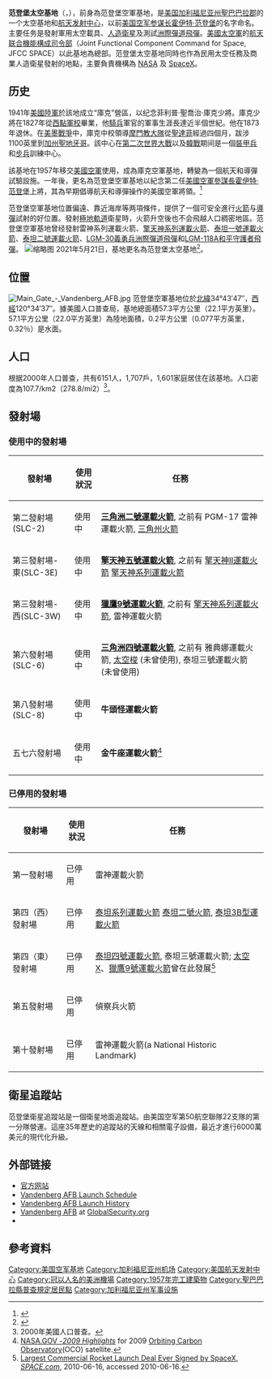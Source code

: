 {{DISPLAYTITLE:范登堡太空基地}}
{{Infobox military installation
| name = 范登堡太空基地
| ensign = 
| ensign_size =
| native_name = {{lang|en|Vandenberg Space Force Base}}
| partof = <!-- for elements within a larger site -->
| location = 
| nearest_town = [[加利福尼亚州|加利福尼亚州]][[圣巴巴拉县_(加利福尼亚州)|圣巴巴拉县]][[隆波克_(加利福尼亚州)|隆波克]]
| country = [[美国|美国]]
| image = Titan IV Centaur launch - Vandenberg AFB.jpg
| alt = A Titan IV rocket lifts off from Space Launch Complex 4 East at Vandenberg AFB on 19 October 2005.
| caption = <!-- A [[Titan_IV|Titan IV]] rocket lifts off from Space Launch Complex 4 East at Vandenberg Air Force Base on 19 October 2005.-->
| image2 = US Space Force Seal.png
| image2_size = 100px
| alt2 = 
| caption2 = 
| type = 美國太空軍基地
| coordinates = {{coord|34|43|58|N|120|34|05|W|display=inline,title}}
| gridref = 
| image_map = 
| image_mapsize = 
| image_map_alt = 
| image_map_caption = 
| pushpin_map = USA
| pushpin_mapsize = 
| pushpin_map_alt = 
| pushpin_map_caption = 在美國的位置
| pushpin_relief = 
| pushpin_image = 
| pushpin_label = Vandenberg AFB
| pushpin_label_position = 
| pushpin_mark = 
| pushpin_marksize = 
| ownership = [[美国国防部|美国国防部]]
| operator = [[美國太空軍|美國太空軍]]
| controlledby = 30th Space Wing
| open_to_public = <!-- for out of use sites/sites with museums etc -->
| site_other_label = <!-- for renaming "Other facilities" in infobox -->
| site_other = <!-- for other sorts of facilities – radar types etc -->  
| site_area = <!-- area of site m2, km2 square mile etc -->
| code = <!--facility/installation code, applies to US -->
| built = {{Start date|1941}} – 1942 (as Camp Cooke)
| used = 1941 – 至今<!--{{End date|1946}} -->
| builder = 
| materials = 
| height = <!-- height of tallest part, not above sea level -->
| length = <!-- for border fences or other DMZs -->
| fate = <!--changed from demolished parameter-->
| condition = 營運中
| battles = 
| events = 
| current_commander = Anthony J. Mastalir上校<ref>https://www.vandenberg.af.mil/About-Us/Biographies/Display/Article/1903983/colonel-anthony-j-mastalir/</ref>
| past_commanders = <!-- past notable commander(s) -->
| garrison = <!-- such as the 25th Bombardment Group -->
| occupants = <!-- squadrons only -->
| designations = 
| website = [https://www.vandenberg.af.mil/ www.vandenberg.af.mil]
<!-- begin airfield information  -->
| IATA = VBG
| ICAO = KVBG
| FAA = VBG
| TC = 
| LID = 
| GPS = 
| WMO = 723930
| elevation = {{Convert|112.1|m|0}}
| r1-number = 12/30
| r1-length = {{Convert|4572|m|0}}
| r1-surface = [[混凝土|混凝土]]
| h1-number = 
| h1-length = <!-- {{Convert| |m|0}} -->
| h1-surface = 
| airfield_other_label = <!-- for renaming "Other facilities" in infobox -->
| airfield_other = <!-- for other sorts of airfield facilities -->
<!--  end airfield information   -->
| footnotes = 來源：[[美国联邦航空管理局|美国联邦航空管理局]]<ref>{{Cite web|url=https://aeronav.faa.gov/d-tpp/1911/00770ad.pdf#nameddest=(VBG)|title=Airport Diagram – Vandenberg AFB (KVBG)|last=|first=|date=2019-10-10|website=Federal Aviation Administration|access-date=2019-11-02}}</ref>
}}
'''范登堡太空基地'''（{{lang-en|Vandenberg Space Force Base}}，{{airport codes|VBG|KVBG|VBG}}），前身為范登堡空軍基地，是[[美国|美国]][[加利福尼亚州|加利福尼亚州]][[聖巴巴拉縣_(加利福尼亞州)|聖巴巴拉郡]]的一个太空基地和[[航天发射中心|航天发射中心]]，以前[[美国空军参谋长|美国空军参谋长]][[霍伊特·范登堡|霍伊特·范登堡]]的名字命名。主要任务是發射軍用太空載具、[[人造衛星|人造衛星]]及測試[[洲際彈道飛彈|洲際彈道飛彈]]。[[美國太空軍|美國太空軍]]的[[航天联合機能構成司令部|航天联合機能構成司令部]]（Joint Functional Component Command for Space, JFCC SPACE）以此基地為總部。范登堡太空基地同時也作為民用太空任務及商業人造衛星發射的地點，主要負責機構為 [[NASA|NASA]] 及 [[SpaceX|SpaceX]]。

==历史==
1941年[[美國陸軍|美國陸軍]]於該地成立“庫克”營區，以纪念菲利普·聖喬治·庫克少將。庫克少將在1827年從[[西點軍校|西點軍校]]畢業，他[[騎兵|騎兵]]軍官的軍事生涯長達近半個世紀。他在1873年退休。在[[美墨戰爭|美墨戰爭]]中，庫克中校領導[[摩門教大隊|摩門教大隊]]從[[圣菲_(新墨西哥州)|聖達菲]]經過四個月，跋涉1100英里到[[加州|加州]][[聖地牙哥_(加利福尼亞州)|聖地牙哥]]。該中心在[[第二次世界大戰|第二次世界大戰]]以及[[韓戰|韓戰]]期间是一個[[裝甲兵|裝甲兵]]和[[步兵|步兵]]訓練中心。

該基地在1957年移交[[美國空軍|美國空軍]]使用，成為庫克空軍基地，轉變為一個航天和導彈試驗設施。一年後，更名為范登堡空軍基地以紀念第二任[[美國空軍參謀長|美國空軍參謀長]][[霍伊特·范登堡|霍伊特·范登堡]]上將，其為早期倡導航天和導彈操作的美國空軍將領。<ref name=historyoffice>{{cite web |url=http://www.vandenberg.af.mil/library/factsheets/factsheet.asp?id=4606 |title=VAFB History Office Fact Sheet |publisher=USAF |deadurl=yes |archiveurl=https://web.archive.org/web/20081214073940/http://www.vandenberg.af.mil/library/factsheets/factsheet.asp?id=4606 |archivedate=2008-12-14 }}</ref>

范登堡空軍基地位置偏遠、靠近海岸等两項條件，提供了一個可安全進行[[火箭|火箭]]与[[導彈|導彈]]試射的好位置。發射[[极轨道|極地軌道]]衛星時，火箭升空後也不会飛越人口稠密地區。范登堡空軍基地曾经發射雷神系列運載火箭、[[擎天神系列運載火箭|擎天神系列運載火箭]]、[[泰坦一號運載火箭|泰坦一號運載火箭]]、[[泰坦二號運載火箭|泰坦二號運載火箭]]、[[LGM-30義勇兵洲際彈道飛彈|LGM-30義勇兵洲際彈道飛彈]]和[[LGM-118A和平守護者飛彈|LGM-118A和平守護者飛彈]]。
[[File:Vandenberg_renaming.jpg|缩略图]]
2021年5月21日，基地更名為范登堡太空基地<ref>{{Cite web|title=Vandenberg AFB Renames Base and 30th Space Wing|url=https://www.nbclosangeles.com/news/local/vandenberg-afb-renames-base-and-30th-space-wing/2593887/|access-date=2021-07-09|work=NBC Los Angeles|language=en-US}}</ref>。

==位置==
[[File:Main_Gate_-_Vandenberg_AFB.jpg|thumb]]
范登堡空軍基地位於[[北緯|北緯]]34°43′47″，[[西經|西經]]120°34′37″。據美國人口普查局，基地總面積57.3平方公里（22.1平方英里）。57.1平方公里（22.0平方英里）為陸地面積，0.2平方公里（0.077平方英里，0.32％）是水面。

==人口==
根据2000年人口普查，共有6151人，1,707戶，1,601家庭居住在該基地。人口密度為107.7/km2（278.8/mi2）<ref>2000年美國人口普查。</ref>。

==發射場==
=== 使用中的發射場 ===
{| class="wikitable" border="1"
|-
!  發射場
!  使用狀況
!  任務
|-
|第二發射場(SLC-2)
|使用中
|'''[[三角洲二號運載火箭|三角洲二號運載火箭]]''', 之前有 PGM-17 雷神運載火箭, [[三角洲系列運載火箭|三角州火箭]]
|-
|第三發射場-東(SLC-3E) 
|使用中
|'''[[擎天神五號運載火箭|擎天神五號運載火箭]]''', 之前有 [[擎天神II運載火箭|擎天神II運載火箭]] [[擎天神系列運載火箭|擎天神系列運載火箭]]
|-
|第三發射場-西(SLC-3W)
|使用中
|'''[[獵鷹9號運載火箭|獵鷹9號運載火箭]]''', 之前有 [[擎天神系列運載火箭|擎天神系列運載火箭]], 雷神運載火箭
|-
|第六發射場(SLC-6)
|使用中
|'''[[三角洲四號運載火箭|三角洲四號運載火箭]]''', 之前有 雅典娜運載火箭, [[太空梭|太空梭]] (未曾使用), 泰坦三號運載火箭 (未曾使用)
|-
|第八發射場(SLC-8)
|使用中
|'''牛頭怪運載火箭'''
|-
|五七六發射場
|使用中
|'''金牛座運載火箭'''<ref>[http://www.nasa.gov/missions/highlights/schedule.html NASA.GOV -'' 2009 Highlights''] for 2009 [[Orbiting_Carbon_Observatory|Orbiting Carbon Observatory]](OCO) satellite.</ref>
|}

=== 已停用的發射場 ===
{| class="wikitable" border="1"
|-
!  發射場
!  使用狀況
!  任務
|-
|第一發射場
|已停用
|雷神運載火箭
|-
|第四（西）發射場
|已停用
|[[泰坦系列運載火箭|泰坦系列運載火箭]]  [[泰坦二號火箭|泰坦二號火箭]], [[泰坦3B型運載火箭|泰坦3B型運載火箭]]
|-
|第四（東）發射場
|已停用
|[[泰坦四號運載火箭|泰坦四號運載火箭]], 泰坦三號運載火箭; [[太空X|太空X]]、[[獵鷹9號運載火箭|獵鷹9號運載火箭]]曾在此發展<ref name=sdc20100616>[http://www.space.com/news/spacex-iridium-sign-largest-commercial-launch-deal-100616.html Largest Commercial Rocket Launch Deal Ever Signed by SpaceX ], ''[[SPACE.com|SPACE.com]]'', 2010-06-16, accessed 2010-06-16.</ref>
|-
|第五發射場
|已停用
|偵察兵火箭
|-
|第十發射場
|已停用
|雷神運載火箭(a National Historic Landmark)
|}

==衛星追蹤站==
范登堡衛星追蹤站是一個衛星地面追蹤站。由美国空军第50航空聯隊22支隊的第一分隊營運。這座35年歷史的追蹤站的天線和相關電子設備，最近才進行6000萬美元的現代化升級。

==外部链接==
*[http://www.vandenberg.af.mil 官方网站]
*[http://www.spacearchive.info/vafbsked.htm Vandenberg AFB Launch Schedule]
*[https://web.archive.org/web/20090702023958/http://www.spacearchive.info/vafblog.htm Vandenberg AFB Launch History]
*[http://www.globalsecurity.org/space/facility/vafb.htm Vandenberg AFB] at [[GlobalSecurity.org|GlobalSecurity.org]]
*{{FAA-diagram|00770|Vandenberg AFB}}

==參考資料==
{{Reflist|2}}

{{航天中心}}
{{聖巴巴拉縣 (加利福尼亞州)}}

{{DEFAULTSORT:Vandenberg Air Force Base}}
[[Category:美国空军基地|Category:美国空军基地]]
[[Category:加利福尼亚州机场|Category:加利福尼亚州机场]]
[[Category:美国航天发射中心|Category:美国航天发射中心]]
[[Category:冠以人名的美洲機場|Category:冠以人名的美洲機場]]
[[Category:1957年完工建築物|Category:1957年完工建築物]]
[[Category:聖巴巴拉縣普查規定居民點|Category:聖巴巴拉縣普查規定居民點]]
[[Category:加利福尼亚州军事设施|Category:加利福尼亚州军事设施]]